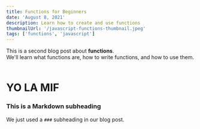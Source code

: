 ```yaml
---
title: Functions for Beginners
date: 'August 8, 2021'
description: Learn how to create and use functions
thumbnailUrl: '/javascript-functions-thumbnail.jpeg'
tags: ['functions', 'javascript']
---
```


<div>
  This is a second blog post about <strong>functions</strong>. <br/>
  We'll learn what functions are, how to write functions, and how to use them.
</div>

<br/>

# YO LA MIF

### This is a Markdown subheading
We just used a `###` subheading in our blog post.



